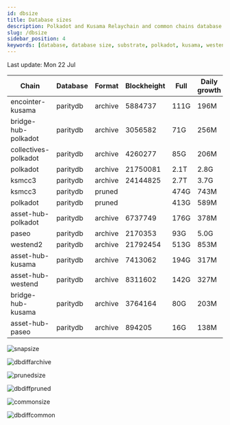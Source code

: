 ```yaml
---
id: dbsize
title: Database sizes
description: Polkadot and Kusama Relaychain and common chains database sizes
slug: /dbsize
sidebar_position: 4
keywords: [database, database size, substrate, polkadot, kusama, westend]
---
```



Last update: Mon 22 Jul

| Chain    | Database   | Format | Blockheight | Full         | Daily growth |
| ------------------------| ----------- | -------- | ------- | ---------- | ----- | 
| encointer-kusama | paritydb | archive | 5884737 | 111G | 196M |
| bridge-hub-polkadot | paritydb | archive | 3056582 | 71G | 256M |
| collectives-polkadot | paritydb | archive | 4260277 | 85G | 206M |
| polkadot | paritydb | archive | 21750081 | 2.1T | 2.8G |
| ksmcc3 | paritydb | archive | 24144825 | 2.7T | 3.7G |
| ksmcc3 | paritydb | pruned |  | 474G | 743M |
| polkadot | paritydb | pruned |  | 413G | 589M |
| asset-hub-polkadot | paritydb | archive | 6737749 | 176G | 378M |
| paseo | paritydb | archive | 2170353 | 93G | 5.0G |
| westend2 | paritydb | archive | 21792454 | 513G | 853M |
| asset-hub-kusama | paritydb | archive | 7413062 | 194G | 317M |
| asset-hub-westend | paritydb | archive | 8311602 | 142G | 327M |
| bridge-hub-kusama | paritydb | archive | 3764164 | 80G | 203M |
| asset-hub-paseo | paritydb | archive | 894205 | 16G | 138M |

![snapsize](/img/archivesize.png)

![dbdiffarchive](/img/dbdiffrelay.png)

![prunedsize](/img/prunedsize.png)

![dbdiffpruned](/img/dbdiffpruned.png)

![commonsize](/img/commonsize.png)

![dbdiffcommon](/img/dbdiffcommon.png)
